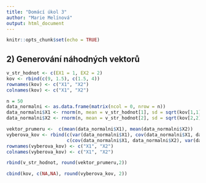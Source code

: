 ```yaml
---
title: "Domácí úkol 3"
author: "Marie Melínová"
output: html_document
---
```


```r
knitr::opts_chunk$set(echo = TRUE)
```

## 2) Generování náhodných vektorů

```r
v_str_hodnot <- c(EX1 = 1, EX2 = 2)
kov <- rbind(c(9, 1.5), c(1.5, 4))
rownames(kov) <- c("X1", "X2")
colnames(kov) <- c("X1", "X2")
```

```r
n = 50
data_normalni <- as.data.frame(matrix(ncol = 0, nrow = n))
data_normalni$X1 <- rnorm(n, mean = v_str_hodnot[1], sd = sqrt(kov[1,1]))
data_normalni$X2 <- rnorm(n, mean = v_str_hodnot[2], sd = sqrt(kov[2,2]))

vektor_prumeru <-  c(mean(data_normalni$X1), mean(data_normalni$X2))
vyberova_kov <- rbind(c(var(data_normalni$X1), cov(data_normalni$X1, data_normalni$X2)),
                      c(cov(data_normalni$X1, data_normalni$X2), var(data_normalni$X2)))
rownames(vyberova_kov) <- c("X1", "X2")
colnames(vyberova_kov) <- c("X1", "X2")
```

```r
rbind(v_str_hodnot, round(vektor_prumeru,2))
```


```r
cbind(kov, c(NA,NA), round(vyberova_kov, 2))
```


